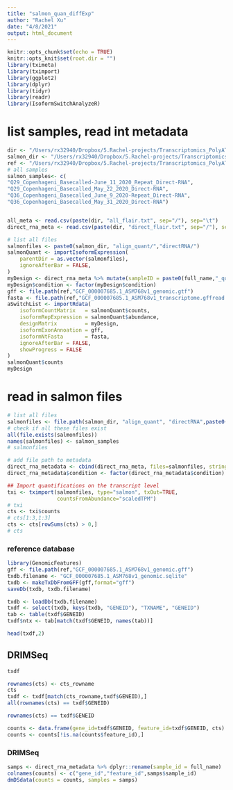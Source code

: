 ```yaml
---
title: "salmon_quan_diffExp"
author: "Rachel Xu"
date: "4/8/2021"
output: html_document
---
```


```r
knitr::opts_chunk$set(echo = TRUE)
knitr::opts_knit$set(root.dir = "")
library(tximeta)
library(tximport)
library(ggplot2)
library(dplyr)
library(tidyr)
library(readr)
library(IsoformSwitchAnalyzeR)
```

# list samples, read int metadata
```r
dir <- "/Users/rx32940/Dropbox/5.Rachel-projects/Transcriptomics_PolyATail/quant_results"
salmon_dir <- "/Users/rx32940/Dropbox/5.Rachel-projects/Transcriptomics_PolyATail/quant_results/salmon/"
ref <- "/Users/rx32940/Dropbox/5.Rachel-projects/Transcriptomics_PolyATail/quant_results/reference"
# all samples
salmon_samples<- c(
"Q29_Copenhageni_Basecalled-June_11_2020_Repeat_Direct-RNA",
"Q29_Copenhageni_Basecalled_May_22_2020_Direct-RNA",
"Q36_Copenhageni_Basecalled_June_9_2020-Repeat_Direct-RNA",
"Q36_Copenhageni_Basecalled_May_31_2020_Direct-RNA")


all_meta <- read.csv(paste(dir, "all_flair.txt", sep="/"), sep="\t")
direct_rna_meta <- read.csv(paste(dir, "direct_flair.txt", sep="/"), sep="\t")

```

```r
# list all files
salmonfiles <- paste0(salmon_dir, "align_quant/","directRNA/")
salmonQuant <- importIsoformExpression(
    parentDir = as.vector(salmonfiles),
    ignoreAfterBar = FALSE,
)
myDesign <- direct_rna_meta %>% mutate(sampleID = paste0(full_name,"_quant")) %>% dplyr::select(-c(X, full_name,batch)) 
myDesign$condition <- factor(myDesign$condition)
gff <- file.path(ref,"GCF_000007685.1_ASM768v1_genomic.gtf")
fasta <- file.path(ref,"GCF_000007685.1_ASM768v1_transcriptome.gffread.fasta")
aSwitchList <- importRdata(
    isoformCountMatrix   = salmonQuant$counts,
    isoformRepExpression = salmonQuant$abundance,
    designMatrix         = myDesign,
    isoformExonAnnoation = gff,
    isoformNtFasta       = fasta,
    ignoreAfterBar = FALSE,
    showProgress = FALSE
)
salmonQuant$counts
myDesign
```

# read in salmon files
```r

# list all files
salmonfiles <- file.path(salmon_dir, "align_quant", "directRNA",paste0(salmon_samples,"_quant"), "quant.sf")
# check if all these files exist
all(file.exists(salmonfiles))
names(salmonfiles) <- salmon_samples
# salmonfiles

# add file path to metadata
direct_rna_metadata <- cbind(direct_rna_meta, files=salmonfiles, stringsAsFactors=FALSE)
direct_rna_metadata$condition <- factor(direct_rna_metadata$condition)

## Import quantifications on the transcript level
txi <- tximport(salmonfiles, type="salmon", txOut=TRUE,
                countsFromAbundance="scaledTPM")
# txi
cts <- txi$counts
# cts[1:3,1:3]
cts <- cts[rowSums(cts) > 0,]
# cts
```


### reference database
```r

library(GenomicFeatures)
gff <- file.path(ref,"GCF_000007685.1_ASM768v1_genomic.gff")
txdb.filename <- "GCF_000007685.1_ASM768v1_genomic.sqlite"
txdb <- makeTxDbFromGFF(gff,format="gff")
saveDb(txdb, txdb.filename)

txdb <- loadDb(txdb.filename)
txdf <- select(txdb, keys(txdb, "GENEID"), "TXNAME", "GENEID")
tab <- table(txdf$GENEID)
txdf$ntx <- tab[match(txdf$GENEID, names(tab))]

head(txdf,2)


```


## DRIMSeq
```r
txdf

rownames(cts) <- cts_rowname
cts
txdf <- txdf[match(cts_rowname,txdf$GENEID),]
all(rownames(cts) == txdf$GENEID)

rownames(cts) == txdf$GENEID

counts <- data.frame(gene_id=txdf$GENEID, feature_id=txdf$GENEID, cts)
counts <- counts[!is.na(counts$feature_id),]
```
### DRIMSeq
```r
samps <- direct_rna_metadata %>% dplyr::rename(sample_id = full_name)
colnames(counts) <- c("gene_id","feature_id",samps$sample_id)
dmDSdata(counts = counts, samples = samps)

```



